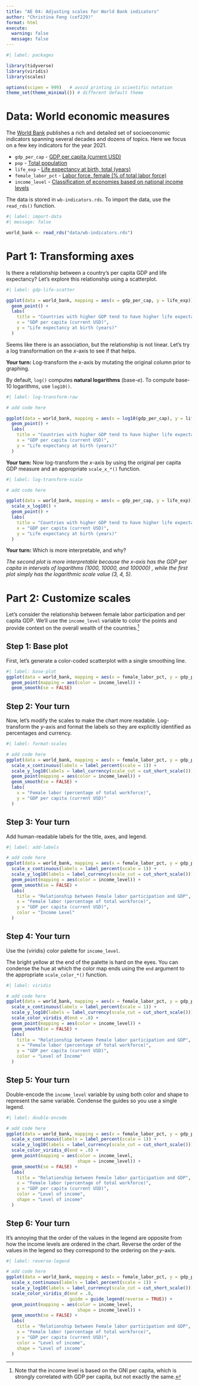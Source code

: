 ```yaml
---
title: "AE 04: Adjusting scales for World Bank indicators"
author: "Christina Feng (cef229)"
format: html
execute:
  warning: false
  message: false
---
```


```r
#| label: packages

library(tidyverse)
library(viridis)
library(scales)

options(scipen = 999)   # avoid printing in scientific notation
theme_set(theme_minimal()) # different default theme
```

# Data: World economic measures

The [World Bank](https://data.worldbank.org/) publishes a rich and detailed set of socioeconomic indicators spanning several decades and dozens of topics. Here we focus on a few key indicators for the year 2021.

-   `gdp_per_cap` - [GDP per capita (current USD)](https://data.worldbank.org/indicator/NY.GDP.PCAP.CD)
-   `pop` - [Total population](https://data.worldbank.org/indicator/SP.POP.TOTL)
-   `life_exp` - [Life expectancy at birth, total (years)](https://data.worldbank.org/indicator/SP.DYN.LE00.IN)
-   `female_labor_pct` - [Labor force, female (% of total labor force)](https://data.worldbank.org/indicator/SL.TLF.TOTL.FE.ZS)
-   `income_level` - [Classification of economies based on national income levels](https://datahelpdesk.worldbank.org/knowledgebase/articles/906519-world-bank-country-and-lending-groups)

The data is stored in `wb-indicators.rds`. To import the data, use the `read_rds()` function.

```r
#| label: import-data
#| message: false

world_bank <- read_rds("data/wb-indicators.rds")
```

# Part 1: Transforming axes

Is there a relationship between a country's per capita GDP and life expectancy? Let's explore this relationship using a scatterplot.

```r
#| label: gdp-life-scatter

ggplot(data = world_bank, mapping = aes(x = gdp_per_cap, y = life_exp)) +
  geom_point() +
  labs(
    title = "Countries with higher GDP tend to have higher life expectancy",
    x = "GDP per capita (current USD)",
    y = "Life expectancy at birth (years)"
  )
```

Seems like there is an association, but the relationship is not linear. Let's try a log transformation on the $x$-axis to see if that helps.

**Your turn:** Log-transform the $x$-axis by mutating the original column prior to graphing.

::: callout-note
By default, `log()` computes **natural logarithms** (base-$e$). To compute base-10 logarithms, use `log10()`.
:::

```r
#| label: log-transform-raw

# add code here

ggplot(data = world_bank, mapping = aes(x = log10(gdp_per_cap), y = life_exp)) +
  geom_point() +
  labs(
    title = "Countries with higher GDP tend to have higher life expectancy",
    x = "GDP per capita (current USD)",
    y = "Life expectancy at birth (years)"
  )
```

**Your turn:** Now log-transform the $x$-axis by using the original per capita GDP measure and an appropriate `scale_x_*()` function.

```r
#| label: log-transform-scale

# add code here

ggplot(data = world_bank, mapping = aes(x = gdp_per_cap, y = life_exp)) +
  scale_x_log10() +
  geom_point() +
  labs(
    title = "Countries with higher GDP tend to have higher life expectancy",
    x = "GDP per capita (current USD)",
    y = "Life expectancy at birth (years)"
  )
```

**Your turn:** Which is more interpretable, and why?

*The second plot is more interpretable because the x-axis has the GDP per capita in intervals of logarithms (1000, 10000, and 100000) , while the first plot simply has the logarithmic scale value (3, 4, 5).*

# Part 2: Customize scales

Let's consider the relationship between female labor participation and per capita GDP. We'll use the `income_level` variable to color the points and provide context on the overall wealth of the countries.[^1]

[^1]: Note that the income level is based on the GNI per capita, which is strongly correlated with GDP per capita, but not exactly the same.

## Step 1: Base plot

First, let's generate a color-coded scatterplot with a single smoothing line.

```r
#| label: base-plot
ggplot(data = world_bank, mapping = aes(x = female_labor_pct, y = gdp_per_cap)) +
  geom_point(mapping = aes(color = income_level)) +
  geom_smooth(se = FALSE)
```

## Step 2: Your turn

Now, let's modify the scales to make the chart more readable. Log-transform the $y$-axis and format the labels so they are explicitly identified as percentages and currency.

```r
#| label: format-scales

# add code here
ggplot(data = world_bank, mapping = aes(x = female_labor_pct, y = gdp_per_cap)) +
  scale_x_continuous(labels = label_percent(scale = 1)) +
  scale_y_log10(labels = label_currency(scale_cut = cut_short_scale())) +
  geom_point(mapping = aes(color = income_level)) +
  geom_smooth(se = FALSE) +
  labs(
    x = "Female labor (percentage of total workforce)",
    y = "GDP per capita (current USD)"
  )
```

## Step 3: Your turn

Add human-readable labels for the title, axes, and legend.

```r
#| label: add-labels

# add code here
ggplot(data = world_bank, mapping = aes(x = female_labor_pct, y = gdp_per_cap)) +
  scale_x_continuous(labels = label_percent(scale = 1)) +
  scale_y_log10(labels = label_currency(scale_cut = cut_short_scale())) +
  geom_point(mapping = aes(color = income_level)) +
  geom_smooth(se = FALSE) +
  labs(
    title = "Relationship between Female labor participation and GDP",
    x = "Female labor (percentage of total workforce)",
    y = "GDP per capita (current USD)",
    color = "Income Level"
  )
```

## Step 4: Your turn

Use the {viridis} color palette for `income_level`.

::: callout-tip
The bright yellow at the end of the palette is hard on the eyes. You can condense the hue at which the color map ends using the `end` argument to the appropriate `scale_color_*()` function.
:::

```r
#| label: viridis

# add code here
ggplot(data = world_bank, mapping = aes(x = female_labor_pct, y = gdp_per_cap)) +
  scale_x_continuous(labels = label_percent(scale = 1)) +
  scale_y_log10(labels = label_currency(scale_cut = cut_short_scale())) +
  scale_color_viridis_d(end = .8) +
  geom_point(mapping = aes(color = income_level)) +
  geom_smooth(se = FALSE) +
  labs(
    title = "Relationship between Female labor participation and GDP",
    x = "Female labor (percentage of total workforce)",
    y = "GDP per capita (current USD)",
    color = "Level of Income"
  )
```

## Step 5: Your turn

Double-encode the `income_level` variable by using both color and shape to represent the same variable. Condense the guides so you use a single legend.

```r
#| label: double-encode

# add code here
ggplot(data = world_bank, mapping = aes(x = female_labor_pct, y = gdp_per_cap)) +
  scale_x_continuous(labels = label_percent(scale = 1)) +
  scale_y_log10(labels = label_currency(scale_cut = cut_short_scale())) +
  scale_color_viridis_d(end = .8) +
  geom_point(mapping = aes(color = income_level, 
                           shape = income_level)) +
  geom_smooth(se = FALSE) +
  labs(
    title = "Relationship between Female labor participation and GDP",
    x = "Female labor (percentage of total workforce)",
    y = "GDP per capita (current USD)",
    color = "Level of income",
    shape = "Level of income"
  )
```

## Step 6: Your turn

It's annoying that the order of the values in the legend are opposite from how the income levels are ordered in the chart. Reverse the order of the values in the legend so they correspond to the ordering on the $y$-axis.

```r
#| label: reverse-legend

# add code here
ggplot(data = world_bank, mapping = aes(x = female_labor_pct, y = gdp_per_cap)) +
  scale_x_continuous(labels = label_percent(scale = 1)) +
  scale_y_log10(labels = label_currency(scale_cut = cut_short_scale())) +
  scale_color_viridis_d(end = .8,
                        guide = guide_legend(reverse = TRUE)) +
  geom_point(mapping = aes(color = income_level, 
                           shape = income_level)) +
  geom_smooth(se = FALSE) +
  labs(
    title = "Relationship between Female labor participation and GDP",
    x = "Female labor (percentage of total workforce)",
    y = "GDP per capita (current USD)",
    color = "Level of income",
    shape = "Level of income"
  )

```
